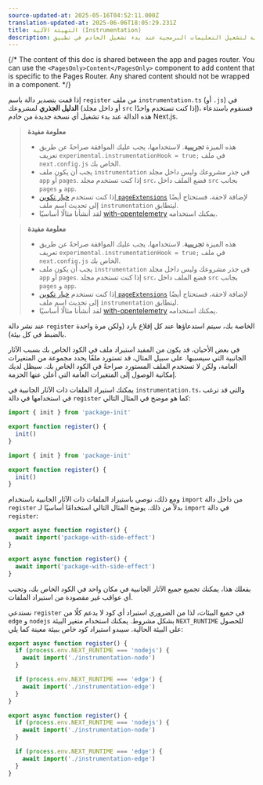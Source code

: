 ```yaml
---
source-updated-at: 2025-05-16T04:52:11.000Z
translation-updated-at: 2025-06-06T18:05:29.231Z
title: التهيئة الآلية (Instrumentation)
description: تعلم كيفية استخدام التهيئة الآلية لتشغيل التعليمات البرمجية عند بدء تشغيل الخادم في تطبيق Next.js الخاص بك
---
```


{/* The content of this doc is shared between the app and pages router. You can use the `<PagesOnly>Content</PagesOnly>` component to add content that is specific to the Pages Router. Any shared content should not be wrapped in a component. */}

إذا قمت بتصدير دالة باسم `register` من ملف `instrumentation.ts` (أو `.js`) في **الدليل الجذري** لمشروعك (أو داخل مجلد `src` إذا كنت تستخدم واحدًا)، فسنقوم باستدعاء هذه الدالة عند بدء تشغيل أي نسخة جديدة من خادم Next.js.

<AppOnly>

> **معلومة مفيدة**
>
> - هذه الميزة **تجريبية**. لاستخدامها، يجب عليك الموافقة صراحةً عن طريق تعريف `experimental.instrumentationHook = true;` في ملف `next.config.js` الخاص بك.
> - يجب أن يكون ملف `instrumentation` في جذر مشروعك وليس داخل مجلد `app` أو `pages`. إذا كنت تستخدم مجلد `src`، فضع الملف داخل `src` بجانب `pages` و `app`.
> - إذا كنت تستخدم [خيار تكوين `pageExtensions`](/docs/app/api-reference/next-config-js/pageExtensions) لإضافة لاحقة، فستحتاج أيضًا إلى تحديث اسم ملف `instrumentation` ليتطابق.
> - لقد أنشأنا مثالًا أساسيًا [with-opentelemetry](https://github.com/vercel/next.js/tree/canary/examples/with-opentelemetry) يمكنك استخدامه.

</AppOnly>

<PagesOnly>

> **معلومة مفيدة**
>
> - هذه الميزة **تجريبية**. لاستخدامها، يجب عليك الموافقة صراحةً عن طريق تعريف `experimental.instrumentationHook = true;` في ملف `next.config.js` الخاص بك.
> - يجب أن يكون ملف `instrumentation` في جذر مشروعك وليس داخل مجلد `app` أو `pages`. إذا كنت تستخدم مجلد `src`، فضع الملف داخل `src` بجانب `pages` و `app`.
> - إذا كنت تستخدم [خيار تكوين `pageExtensions`](/docs/pages/api-reference/next-config-js/pageExtensions) لإضافة لاحقة، فستحتاج أيضًا إلى تحديث اسم ملف `instrumentation` ليتطابق.
> - لقد أنشأنا مثالًا أساسيًا [with-opentelemetry](https://github.com/vercel/next.js/tree/canary/examples/with-opentelemetry) يمكنك استخدامه.

</PagesOnly>

عند نشر دالة `register` الخاصة بك، سيتم استدعاؤها عند كل إقلاع بارد (ولكن مرة واحدة بالضبط في كل بيئة).

في بعض الأحيان، قد يكون من المفيد استيراد ملف في الكود الخاص بك بسبب الآثار الجانبية التي سيسببها. على سبيل المثال، قد تستورد ملفًا يحدد مجموعة من المتغيرات العامة، ولكن لا تستخدم الملف المستورد صراحةً في الكود الخاص بك. سيظل لديك إمكانية الوصول إلى المتغيرات العامة التي أعلن عنها الحزمة.

يمكنك استيراد الملفات ذات الآثار الجانبية في `instrumentation.ts`، والتي قد ترغب في استخدامها في دالة `register` كما هو موضح في المثال التالي:

```ts filename="your-project/instrumentation.ts" switcher
import { init } from 'package-init'

export function register() {
  init()
}
```

```js filename="your-project/instrumentation.js" switcher
import { init } from 'package-init'

export function register() {
  init()
}
```

ومع ذلك، نوصي باستيراد الملفات ذات الآثار الجانبية باستخدام `import` من داخل دالة `register` بدلاً من ذلك. يوضح المثال التالي استخدامًا أساسيًا لـ `import` في دالة `register`:

```ts filename="your-project/instrumentation.ts" switcher
export async function register() {
  await import('package-with-side-effect')
}
```

```js filename="your-project/instrumentation.js" switcher
export async function register() {
  await import('package-with-side-effect')
}
```

بفعلك هذا، يمكنك تجميع جميع الآثار الجانبية في مكان واحد في الكود الخاص بك، وتجنب أي عواقب غير مقصودة من استيراد الملفات.

نستدعي `register` في جميع البيئات، لذا من الضروري استيراد أي كود لا يدعم كلًا من `edge` و `nodejs` بشكل مشروط. يمكنك استخدام متغير البيئة `NEXT_RUNTIME` للحصول على البيئة الحالية. سيبدو استيراد كود خاص ببيئة معينة كما يلي:

```ts filename="your-project/instrumentation.ts" switcher
export async function register() {
  if (process.env.NEXT_RUNTIME === 'nodejs') {
    await import('./instrumentation-node')
  }

  if (process.env.NEXT_RUNTIME === 'edge') {
    await import('./instrumentation-edge')
  }
}
```

```js filename="your-project/instrumentation.js" switcher
export async function register() {
  if (process.env.NEXT_RUNTIME === 'nodejs') {
    await import('./instrumentation-node')
  }

  if (process.env.NEXT_RUNTIME === 'edge') {
    await import('./instrumentation-edge')
  }
}
```